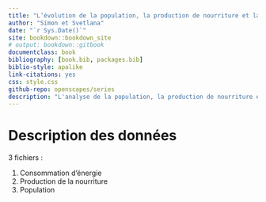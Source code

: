 ```yaml
--- 
title: "L’évolution de la population, la production de nourriture et la consommation d’énergie à l’échelle mondiale"
author: "Simon et Svetlana"
date: "`r Sys.Date()`"
site: bookdown::bookdown_site
# output: bookdown::gitbook
documentclass: book
bibliography: [book.bib, packages.bib]
biblio-style: apalike
link-citations: yes
css: style.css
github-repo: openscapes/series
description: "L'analyse de la population, la production de nourriture et la consommation d’énergie"
---
```


# Description des données {#welcome}


3 fichiers :

1. Consommation d'énergie
1. Production de la nourriture
1. Population